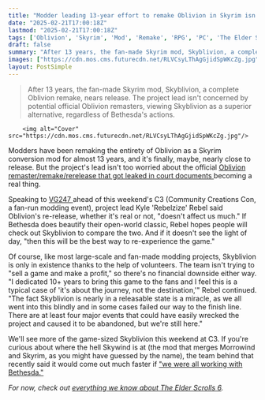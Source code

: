 ```yaml
---
title: "Modder leading 13-year effort to remake Oblivion in Skyrim isn't worried about an official remake: 'The fact Skyblivion is nearly in a releasable state is a miracle'"
date: "2025-02-21T17:00:18Z"
lastmod: "2025-02-21T17:00:18Z"
tags: ['Oblivion', 'Skyrim', 'Mod', 'Remake', 'RPG', 'PC', 'The Elder Scrolls', 'Skyblivion', 'Skywind', 'Morrowind']
draft: false
summary: "After 13 years, the fan-made Skyrim mod, Skyblivion, a complete Oblivion remake, nears release.  The project lead isn't concerned by potential official Oblivion remasters, viewing Skyblivion as a superior alternative, regardless of Bethesda's actions."
images: ["https://cdn.mos.cms.futurecdn.net/RLVCsyLThAgGjidSpWKcZg.jpg"]
layout: PostSimple
---
```

> After 13 years, the fan-made Skyrim mod, Skyblivion, a complete Oblivion remake, nears release.  The project lead isn't concerned by potential official Oblivion remasters, viewing Skyblivion as a superior alternative, regardless of Bethesda's actions.


        <img alt="Cover" src="https://cdn.mos.cms.futurecdn.net/RLVCsyLThAgGjidSpWKcZg.jpg"/>
        
Modders have been remaking the entirety of Oblivion as a Skyrim conversion mod for almost 13 years, and it's finally, maybe, nearly close to release. But the project's lead isn't too worried about the official [Oblivion remaster/remake/rerelease that got leaked in court documents ](https://www.gamesradar.com/oblivion-and-fallout-3-remasters-are-reportedly-in-development/)becoming a real thing.

Speaking to [VG247 ](https://www.vg247.com/skyblivion-skyrim-oblivion-remake-mod-lead-interview-c3)ahead of this weekend's C3 (Community Creations Con, a fan-run modding event), project lead Kyle 'Rebelzize' Rebel said Oblivion's re-release, whether it's real or not, "doesn't affect us much." If Bethesda does beautify their open-world classic, Rebel hopes people will check out Skyblivion to compare the two. And if it doesn't see the light of day, "then this will be the best way to re-experience the game."

Of course, like most large-scale and fan-made modding projects, Skyblivion is only in existence thanks to the help of volunteers. The team isn't trying to "sell a game and make a profit," so there's no financial downside either way. "I dedicated 10+ years to bring this game to the fans and I feel this is a typical case of 'it's about the journey, not the destination,'" Rebel continued. "The fact Skyblivion is nearly in a releasable state is a miracle, as we all went into this blindly and in some cases failed our way to the finish line. There are at least four major events that could have easily wrecked the project and caused it to be abandoned, but we're still here."

We'll see more of the game-sized Skyblivion this weekend at C3. If you're curious about where the hell Skywind is at (the mod that merges Morrowind and Skyrim, as you might have guessed by the name), the team behind that recently said it would come out much faster if ["we were all working with Bethesda."](https://www.gamesradar.com/games/the-elder-scrolls/after-12-years-the-modders-merging-morrowind-and-skyrim-say-their-project-would-come-out-faster-if-we-were-all-working-with-bethesda-but-it-would-be-much-worse/)

*For now, check out *[<em>everything we know about The Elder Scrolls 6</em>](https://www.gamesradar.com/elder-scrolls-6-release-date-location-news-races/)*.*
        